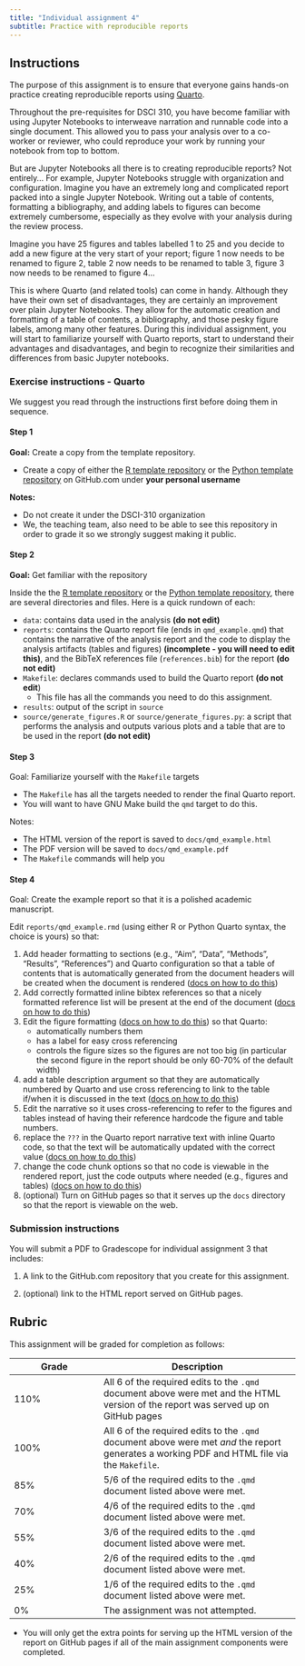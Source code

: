 ```yaml
---
title: "Individual assignment 4"
subtitle: Practice with reproducible reports
---
```


## Instructions

The purpose of this assignment
is to ensure that everyone gains hands-on practice
creating reproducible reports using [Quarto](https://quarto.org/).

Throughout the pre-requisites for DSCI 310,
you have become familiar with using Jupyter Notebooks
to interweave narration and runnable code into a single document.
This allowed you to pass your analysis over to a co-worker or reviewer,
who could reproduce your work by running your notebook from top to bottom.

But are Jupyter Notebooks all there is to creating reproducible reports?
Not entirely... For example,
Jupyter Notebooks struggle with organization and configuration.
Imagine you have an extremely long and complicated report packed into a single Jupyter Notebook.
Writing out a table of contents,
formatting a bibliography,
and adding labels to figures can become extremely cumbersome,
especially as they evolve with your analysis during the review process.

Imagine you have 25 figures and tables labelled 1 to 25
and you decide to add a new figure at the very start of your report;
figure 1 now needs to be renamed to figure 2,
table 2 now needs to be renamed to table 3,
figure 3 now needs to be renamed to figure 4...

This is where Quarto (and related tools) can come in handy.
Although they have their own set of disadvantages,
they are certainly an improvement over plain Jupyter Notebooks.
They allow for the automatic creation and formatting of a table of contents,
a bibliography,
and those pesky figure labels,
among many other features.
During this individual assignment,
you will start to familiarize yourself with Quarto reports,
start to understand their advantages and disadvantages,
and begin to recognize their similarities and differences
from basic Jupyter notebooks.

### Exercise instructions - Quarto

We suggest you read through the instructions first before doing them in sequence.

#### Step 1

**Goal:** Create a copy from the template repository.

- Create a copy of either the [R template repository](https://github.com/UBC-DSCI/dsci-310-individual-assignment-quarto-r)
or the [Python template repository](https://github.com/UBC-DSCI/dsci-310-individual-assignment-quarto-python)
on GitHub.com under **your personal username**

**Notes:**

- Do not create it under the DSCI-310 organization
- We, the teaching team,
also need to be able to see this repository in order to grade it
so we strongly suggest making it public.

#### Step 2

**Goal:** Get familiar with the repository

Inside the the [R template repository](https://github.com/UBC-DSCI/dsci-310-individual-assignment-quarto-r)
or the [Python template repository](https://github.com/UBC-DSCI/dsci-310-individual-assignment-quarto-python),
there are several directories and files.
Here is a quick rundown of each:

- `data`: contains data used in the analysis **(do not edit)**
- `reports`: contains the Quarto report file (ends in `qmd_example.qmd`) that contains the narrative of the analysis report and the code to display the analysis artifacts (tables and figures) **(incomplete - you will need to edit this)**, and the BibTeX references file (`references.bib`) for the report **(do not edit)**
- `Makefile`: declares commands used to build the Quarto report **(do not edit**)
  - This file has all the commands you need to do this assignment.
- `results`: output of the script in `source`
- `source/generate_figures.R` or `source/generate_figures.py`: a script that performs the analysis and outputs
  various plots and a table that are to be used in the report **(do not edit)**

#### Step 3

Goal: Familiarize yourself with the `Makefile` targets

- The `Makefile` has all the targets needed to render the final Quarto report.
- You will want to have GNU Make build the `qmd` target to do this.

Notes:

- The HTML version of the report is saved to `docs/qmd_example.html`
- The PDF version will be saved to `docs/qmd_example.pdf`
- The `Makefile` commands will help you

#### Step 4

Goal: Create the example report so that it is a polished academic manuscript.

Edit `reports/qmd_example.rmd` (using either R or Python Quarto syntax, the choice is yours)
so that:

1. Add header formatting to sections (e.g., "Aim", "Data", "Methods", "Results", "References")
    and Quarto configuration so that a table of contents that is automatically generated from the document headers
    will be created when the document is rendered
    ([docs on how to do this](https://quarto.org/docs/output-formats/html-basics.html#table-of-contents))
2. Add correctly formatted inline bibtex references so that a nicely formatted reference list will be present at the end of the document
    ([docs on how to do this](https://quarto.org/docs/manuscripts/authoring/jupyterlab.html#citations))
3. Edit the figure formatting ([docs on how to do this](https://quarto.org/docs/authoring/figures.html#figure-basics)) so that Quarto:
    - automatically numbers them
    - has a label for easy cross referencing
    - controls the figure sizes so the figures are not too big (in particular the second figure in the report should be only 60-70% of the default width)
4. add a table description argument so that they are automatically numbered by Quarto
    and use cross referencing to link to the table if/when it is discussed in the text
    ([docs on how to do this](https://quarto.org/docs/authoring/tables.html#cross-references))
5. Edit the narrative so it uses cross-referencing to refer to the figures
    and tables instead of having their reference hardcode the figure and table numbers.
5. replace the `???` in the Quarto report narrative text
    with inline Quarto code,
    so that the text will be automatically updated with the correct value
    ([docs on how to do this](https://quarto.org/docs/computations/inline-code.html))
6. change the code chunk options so that no code is viewable in the rendered report,
    just the code outputs where needed (e.g., figures and tables)
    ([docs on how to do this](https://quarto.org/docs/computations/execution-options.html))
7. (optional) Turn on GitHub pages so that it serves up the `docs` directory
    so that the report is viewable on the web.

### Submission instructions

You will submit a PDF to Gradescope for individual assignment 3 that includes:

1. A link to the GitHub.com repository that you create for this assignment.

2. (optional) link to the HTML report served on GitHub pages.

## Rubric

This assignment will be graded for completion as follows:

|Grade | Description |
|------|-------------|
| 110% | All 6 of the required edits to the `.qmd` document above were met and the HTML version of the report was served up on GitHub pages |
| 100% | All 6 of the required edits to the `.qmd` document above were met *and* the report generates a working PDF and HTML file via the `Makefile`. |
| 85%  | 5/6 of the required edits to the `.qmd` document listed above were met. |
| 70%  | 4/6 of the required edits to the `.qmd` document listed above were met. |
| 55%  | 3/6 of the required edits to the `.qmd` document listed above were met. |
| 40%  | 2/6 of the required edits to the `.qmd` document listed above were met. |
| 25%  | 1/6 of the required edits to the `.qmd` document listed above were met. |
| 0%   | The assignment was not attempted. |

- You will only get the extra points for serving up the HTML version of the report on GitHub pages if all of the main assignment components were completed.

